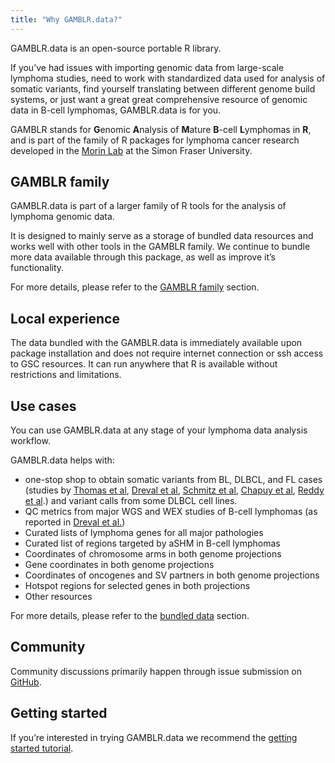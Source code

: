 ```yaml
---
title: "Why GAMBLR.data?"
---
```


GAMBLR.data is an open-source portable R library.

If you've had issues with importing genomic data from large-scale lymphoma
studies, need to work with standardized data used for analysis of somatic
variants, find yourself translating between different genome build systems,
or just want a great great comprehensive resource of genomic data in B-cell
lymphomas, GAMBLR.data is for you.

GAMBLR stands for **G**enomic **A**nalysis of **M**ature **B**-cell **L**ymphomas
in **R**, and is part of the family of R packages for lymphoma cancer research
developed in the [Morin Lab](https://morinlab.github.io/) at the Simon Fraser
University.


## GAMBLR family

GAMBLR.data is part of a larger family of R tools for the analysis of lymphoma
genomic data.

It is designed to mainly serve as a storage of bundled data resources and works
well with other tools in the GAMBLR family. We continue to bundle more data
available through this package, as well as improve it's functionality.

For more details, please refer to the [GAMBLR family](./concepts/GAMBLR_family.html)
section.

## Local experience

The data bundled with the GAMBLR.data is immediately available upon package
installation and does not require internet connection or ssh access to GSC
resources. It can run anywhere that R is available without restrictions and
limitations.

## Use cases

You can use GAMBLR.data at any stage of your lymphoma data analysis workflow.

GAMBLR.data helps with:

* one-stop shop to obtain somatic variants from BL, DLBCL, and FL cases (studies
by [Thomas et al](https://ashpublications.org/blood/article/141/8/904/486739/Genetic-subgroups-inform-on-pathobiology-in-adult), [Dreval et al](https://ashpublications.org/blood/article/142/6/561/495422/Genetic-subdivisions-of-follicular-lymphoma),
[Schmitz et al](https://www.nejm.org/doi/10.1056/NEJMoa1801445?url_ver=Z39.88-2003&rfr_id=ori:rid:crossref.org&rfr_dat=cr_pub%20%200www.ncbi.nlm.nih.gov),
[Chapuy et al](https://www.nature.com/articles/s41591-018-0016-8),
[Reddy et al](https://www.cell.com/cell/fulltext/S0092-8674(17)31121-2?_returnURL=https%3A%2F%2Flinkinghub.elsevier.com%2Fretrieve%2Fpii%2FS0092867417311212%3Fshowall%3Dtrue).) and variant calls
from some DLBCL cell lines.
* QC metrics from major WGS and WEX studies of B-cell lymphomas (as reported in
[Dreval et al.](https://ashpublications.org/blood/article/140/24/2549/486782/Minimal-information-for-reporting-a-genomics))
* Curated lists of lymphoma genes for all major pathologies
* Curated list of regions targeted by aSHM in B-cell lymphomas
* Coordinates of chromosome arms in both genome projections
* Gene coordinates in both genome projections
* Coordinates of oncogenes and SV partners in both genome projections
* Hotspot regions for selected genes in both projections
* Other resources

For more details, please refer to the [bundled data](./resources/bundled_data.html)
section.

## Community

Community discussions primarily happen through issue submission on [GitHub](https://github.com/morinlab/GAMBLR.data/issues).

## Getting started

If you're interested in trying GAMBLR.data we recommend the [getting started tutorial](./tutorials/getting_started.html).